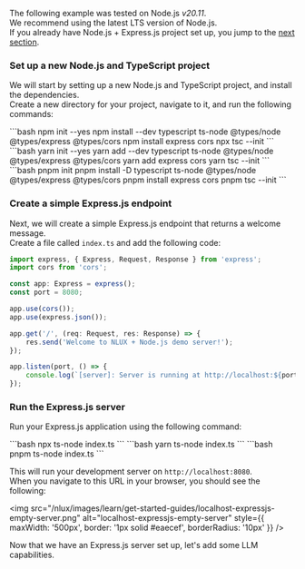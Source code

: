 
The following example was tested on Node.js _v20.11_.<br />
We recommend using the latest LTS version of Node.js.<br />
If you already have Node.js + Express.js project set up, you jump to the [next section](#3-setup-nlbridge-expressjs-middleware).

### Set up a new Node.js and TypeScript project

We will start by setting up a new Node.js and TypeScript project, and install the dependencies.<br />
Create a new directory for your project, navigate to it, and run the following commands:

<Tabs groupId="package" queryString>
    <TabItem value="npm" label="NPM">
        ```bash
        npm init --yes
        npm install --dev typescript ts-node @types/node @types/express @types/cors
        npm install express cors
        npx tsc --init
        ```
    </TabItem>
    <TabItem value="yarn" label="Yarn">
        ```bash
        yarn init --yes
        yarn add --dev typescript ts-node @types/node @types/express @types/cors
        yarn add express cors
        yarn tsc --init
        ```
    </TabItem>
    <TabItem value="pnpm" label="PNPM">
        ```bash
        pnpm init
        pnpm install -D typescript ts-node @types/node @types/express @types/cors
        pnpm install express cors
        pnpm tsc --init
        ```
    </TabItem>
</Tabs>

### Create a simple Express.js endpoint

Next, we will create a simple Express.js endpoint that returns a welcome message.<br />
Create a file called `index.ts` and add the following code:

```ts
import express, { Express, Request, Response } from 'express';
import cors from 'cors';

const app: Express = express();
const port = 8080;

app.use(cors());
app.use(express.json());

app.get('/', (req: Request, res: Response) => {
    res.send('Welcome to NLUX + Node.js demo server!');
});

app.listen(port, () => {
    console.log(`[server]: Server is running at http://localhost:${port}`);
});
```

### Run the Express.js server

Run your Express.js application using the following command:

<Tabs groupId="package" queryString>
    <TabItem value="npm" label="NPM">
        ```bash
        npx ts-node index.ts
        ```
    </TabItem>
    <TabItem value="yarn" label="Yarn">
        ```bash
        yarn ts-node index.ts
        ```
    </TabItem>
    <TabItem value="pnpm" label="PNPM">
        ```bash
        pnpm ts-node index.ts
        ```
    </TabItem>
</Tabs>

This will run your development server on `http://localhost:8080`.<br />
When you navigate to this URL in your browser, you should see the following:

<img
    src="/nlux/images/learn/get-started-guides/localhost-expressjs-empty-server.png"
    alt="localhost-expressjs-empty-server"
    style={{ maxWidth: '500px', border: '1px solid #eaecef', borderRadius: '10px' }}
/>

Now that we have an Express.js server set up, let's add some LLM capabilities.
